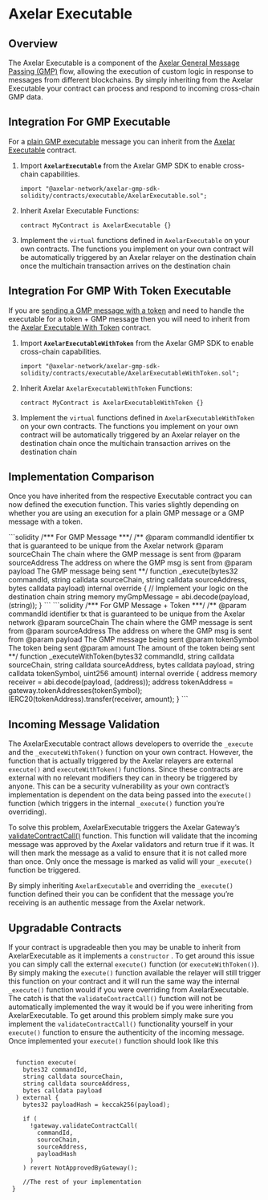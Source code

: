 # Axelar Executable

## Overview

The Axelar Executable is a component of the [Axelar General Message Passing (GMP)](/dev/general-message-passing/overview/) flow, allowing the execution of custom logic in response to messages from different blockchains. By simply inheriting from the Axelar Executable your contract can process and respond to incoming cross-chain GMP data.

## Integration For GMP Executable 

For a [plain GMP executable](/dev/general-message-passing/gmp-tokens-with-messages/) message you can inherit from the [Axelar Executable](https://github.com/axelarnetwork/axelar-gmp-sdk-solidity/blob/b5d0b7bdda0437fce983daffb776669437b809d0/contracts/executable/AxelarExecutable.sol) contract.

1. Import **`AxelarExecutable`** from the Axelar GMP SDK to enable cross-chain capabilities.

   ```solidity
   import "@axelar-network/axelar-gmp-sdk-solidity/contracts/executable/AxelarExecutable.sol";
   ```

1. Inherit Axelar Executable Functions:

   ```solidity
   contract MyContract is AxelarExecutable {}
   ```

1. Implement the `virtual` functions defined in `AxelarExecutable` on your own contracts. The functions you implement on your own contract will be automatically triggered by an Axelar relayer on the destination chain once the multichain transaction arrives on the destination chain

## Integration For GMP With Token Executable

If you are [sending a GMP message with a token](/dev/general-message-passing/gmp-tokens-with-messages/)  and need to handle the executable for a token + GMP message then you will need to inherit from the [Axelar Executable With Token](https://github.com/axelarnetwork/axelar-gmp-sdk-solidity/blob/b5d0b7bdda0437fce983daffb776669437b809d0/contracts/executable/AxelarExecutableWithToken.sol) contract.


1. Import **`AxelarExecutableWithToken`** from the Axelar GMP SDK to enable cross-chain capabilities.

   ```solidity
   import "@axelar-network/axelar-gmp-sdk-solidity/contracts/executable/AxelarExecutableWithToken.sol";
   ```

1. Inherit Axelar `AxelarExecutableWithToken` Functions:

   ```solidity
   contract MyContract is AxelarExecutableWithToken {}
   ```

1. Implement the `virtual` functions defined in `AxelarExecutableWithToken` on your own contracts. The functions you implement on your own contract will be automatically triggered by an Axelar relayer on the destination chain once the multichain transaction arrives on the destination chain



## Implementation Comparison

Once you have inherited from the respective Executable contract you can now defined the execution function. This varies slightly depending on whether you are using an execution for a plain GMP message or a GMP message with a token.

<tabs>
<tab-item title="execute">
```solidity
/*** For GMP Message ***/
/**
  @param commandId identifier tx that is guaranteed to be unique from the Axelar network
	@param sourceChain The chain where the GMP message is sent from
	@param sourceAddress The address on where the GMP msg is sent from
	@param payload The GMP message being sent
**/
function _execute(bytes32 commandId, string calldata sourceChain, string calldata sourceAddress, bytes calldata payload) internal override {
    // Implement your logic on the destination chain
    string memory myGmpMessage = abi.decode(payload, (string));
}
```
</tab-item>
<tab-item title="executeWithToken">
```solidity
/*** For GMP Message + Token ***/
/**
  @param commandId identifier tx that is guaranteed to be unique from the Axelar network
	@param sourceChain The chain where the GMP message is sent from
	@param sourceAddress The address on where the GMP msg is sent from
	@param payload The GMP message being sent
	@param tokenSymbol The token being sent
	@param amount The amount of the token being sent
**/
function _executeWithToken(bytes32 commandId, string calldata sourceChain, string calldata sourceAddress, bytes calldata payload, string calldata tokenSymbol, uint256 amount) internal override {
	address memory receiver = abi.decode(payload, (address));
	address tokenAddress = gateway.tokenAddresses(tokenSymbol);
	IERC20(tokenAddress).transfer(receiver, amount);
}
```
</tab-item>
</tabs>

## Incoming Message Validation

The AxelarExecutable contract allows developers to override the `_execute` and the `_executeWithToken()` function on your own contract. However, the function that is actually triggered by the Axelar relayers are external `execute()` and `executeWithToken()` functions. Since these contracts are external with no relevant modifiers they can in theory be triggered by anyone. This can be a security vulnerability as your own contract’s implementation is dependent on the data being passed into the `execute()` function (which triggers in the internal `_execute()` function you’re overriding).

To solve this problem, AxelarExecutable triggers the Axelar Gateway’s [validateContractCall()](https://github.com/axelarnetwork/axelar-cgp-solidity/blob/8b0ea6693178457b7c155b1efb3ecba6236857cc/contracts/AxelarGateway.sol#L233) function. This function will validate that the incoming message was approved by the Axelar validators and return true if it was. It will then mark the message as a valid to ensure that it is not called more than once. Only once the message is marked as valid will your `_execute()` function be triggered.

By simply inheriting `AxelarExecutable` and overriding the `_execute()` function defined their you can be confident that the message you’re receiving is an authentic message from the Axelar network.

## Upgradable Contracts

If your contract is upgradeable then you may be unable to inherit from AxelarExecutable as it implements a `constructor` . To get around this issue you can simply call the external `execute()` function (or `executeWithToken()`). By simply making the `execute()` function available the relayer will still trigger this function on your contract and it will run the same way the internal `_execute()` function would if you were overriding from AxelarExecutable. The catch is that the `validateContractCall()` function will not be automatically implemented the way it would be if you were inheriting from AxelarExecutable. To get around this problem simply make sure you implement the `validateContractCall()` functionality yourself in your `execute()` function to ensure the authenticity of the incoming message. Once implemented your `execute()` function should look like this

```solidity

  function execute(
    bytes32 commandId,
    string calldata sourceChain,
    string calldata sourceAddress,
    bytes calldata payload
  ) external {
    bytes32 payloadHash = keccak256(payload);

    if (
      !gateway.validateContractCall(
        commandId,
        sourceChain,
        sourceAddress,
        payloadHash
      )
    ) revert NotApprovedByGateway();

    //The rest of your implementation
 }
```
